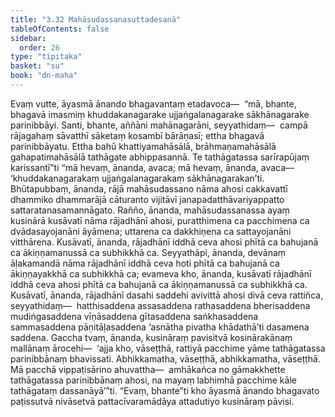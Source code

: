 ```yaml
---
title: "3.32 Mahāsudassanasuttadesanā"
tableOfContents: false
sidebar:
  order: 26
type: "tipitaka"
basket: "su"
book: "dn-maha"
---
```



<DynamicBreadcrumb />

<Division number="210" book="dn-maha" bookNo="7" page="121">

<Paragraph number="470" book="dn-maha">
Evaṃ vutte, āyasmā ānando bhagavantaṃ etadavoca—  “mā, bhante, bhagavā imasmiṃ khuddakanagarake ujjaṅgalanagarake sākhānagarake parinibbāyi. Santi, bhante, aññāni mahānagarāni, seyyathidaṃ—  campā rājagahaṃ sāvatthī sāketaṃ kosambī bārāṇasī; ettha bhagavā parinibbāyatu. Ettha bahū khattiyamahāsālā, brāhmaṇamahāsālā gahapatimahāsālā tathāgate abhippasannā. Te tathāgatassa sarīrapūjaṃ karissantī”ti “mā hevaṃ, ānanda, avaca; mā hevaṃ, ānanda, avaca—  ‘khuddakanagarakaṃ ujjaṅgalanagarakaṃ sākhānagarakan’ti.
</Paragraph>

<Paragraph number="471" book="dn-maha">
Bhūtapubbaṃ, ānanda, rājā mahāsudassano nāma ahosi cakkavattī dhammiko dhammarājā cāturanto vijitāvī janapadatthāvariyappatto sattaratanasamannāgato. Rañño, ānanda, mahāsudassanassa ayaṃ kusinārā kusāvatī nāma rājadhānī ahosi, puratthimena ca pacchimena ca dvādasayojanāni āyāmena; uttarena ca dakkhiṇena ca sattayojanāni vitthārena. Kusāvatī, ānanda, rājadhānī iddhā ceva ahosi phītā ca bahujanā ca ākiṇṇamanussā ca subhikkhā ca. Seyyathāpi, ānanda, devānaṃ āḷakamandā nāma rājadhānī iddhā ceva hoti phītā ca bahujanā ca ākiṇṇayakkhā ca subhikkhā ca; evameva kho, ānanda, kusāvatī rājadhānī iddhā ceva ahosi phītā ca bahujanā ca ākiṇṇamanussā ca subhikkhā ca. Kusāvatī, ānanda, rājadhānī dasahi saddehi avivittā ahosi divā ceva rattiñca, seyyathidaṃ—  hatthisaddena assasaddena rathasaddena bherisaddena mudiṅgasaddena vīṇāsaddena gītasaddena saṅkhasaddena sammasaddena pāṇitāḷasaddena ‘asnātha pivatha khādathā’ti dasamena saddena.
</Paragraph>

<Paragraph number="472" book="dn-maha">
Gaccha tvaṃ, ānanda, kusināraṃ pavisitvā kosinārakānaṃ mallānaṃ ārocehi—  ‘ajja kho, vāseṭṭhā, rattiyā pacchime yāme tathāgatassa parinibbānaṃ bhavissati. Abhikkamatha, vāseṭṭhā, abhikkamatha, vāseṭṭhā. Mā pacchā vippaṭisārino ahuvattha—  amhākañca no gāmakkhette tathāgatassa parinibbānaṃ ahosi, na mayaṃ labhimhā pacchime kāle tathāgataṃ dassanāyā’”ti. “Evaṃ, bhante”ti kho āyasmā ānando bhagavato paṭissutvā nivāsetvā pattacīvaramādāya attadutiyo kusināraṃ pāvisi.
</Paragraph>
</Division>